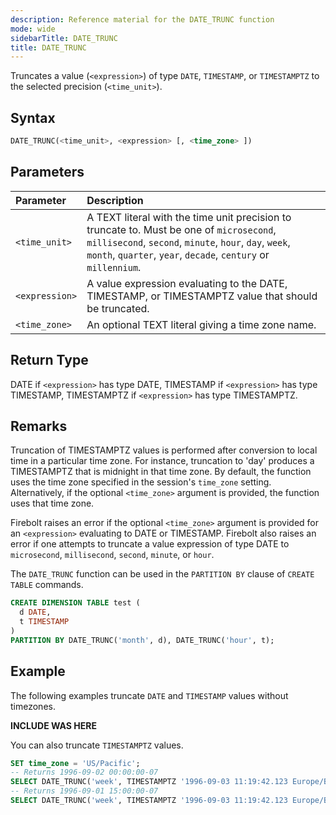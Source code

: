 ```yaml
---
description: Reference material for the DATE_TRUNC function
mode: wide
sidebarTitle: DATE_TRUNC
title: DATE_TRUNC
---
```



Truncates a value (`<expression>`) of type `DATE`, `TIMESTAMP`, or `TIMESTAMPTZ` to the selected precision (`<time_unit>`).

## Syntax


```sql
DATE_TRUNC(<time_unit>, <expression> [, <time_zone> ])
```

## Parameters


| Parameter      | Description                                                                                                                                                                                                          |
| :------------- | :------------------------------------------------------------------------------------------------------------------------------------------------------------------------------------------------------------------- |
| `<time_unit>`  | A TEXT literal with the time unit precision to truncate to. Must be one of `microsecond`, `millisecond`, `second`, `minute`, `hour`, `day`, `week`, `month`, `quarter`, `year`, `decade`, `century` or `millennium`. |
| `<expression>` | A value expression evaluating to the DATE, TIMESTAMP, or TIMESTAMPTZ value that should be truncated.                                                                                                                 |
| `<time_zone>`  | An optional TEXT literal giving a time zone name.                                                                                                                                                                    |

## Return Type

DATE if `<expression>` has type DATE, TIMESTAMP if `<expression>` has type TIMESTAMP, TIMESTAMPTZ if `<expression>` has type TIMESTAMPTZ.

## Remarks


Truncation of TIMESTAMPTZ values is performed after conversion to local time in a particular time zone.
For instance, truncation to 'day' produces a TIMESTAMPTZ that is midnight in that time zone.
By default, the function uses the time zone specified in the session's `time_zone` setting.
Alternatively, if the optional `<time_zone>` argument is provided, the function uses that time zone.

Firebolt raises an error if the optional `<time_zone>` argument is provided for an `<expression>` evaluating to DATE or TIMESTAMP.
Firebolt also raises an error if one attempts to truncate a value expression of type DATE to `microsecond`, `millisecond`, `second`, `minute`, or `hour`.

The `DATE_TRUNC` function can be used in the `PARTITION BY` clause of `CREATE TABLE` commands.

```sql
CREATE DIMENSION TABLE test (
  d DATE,
  t TIMESTAMP
)
PARTITION BY DATE_TRUNC('month', d), DATE_TRUNC('hour', t);
```

## Example


The following examples truncate `DATE` and `TIMESTAMP` values without timezones.

**INCLUDE WAS HERE**

You can also truncate `TIMESTAMPTZ` values.

```sql
SET time_zone = 'US/Pacific';
-- Returns 1996-09-02 00:00:00-07
SELECT DATE_TRUNC('week', TIMESTAMPTZ '1996-09-03 11:19:42.123 Europe/Berlin');  
-- Returns 1996-09-01 15:00:00-07
SELECT DATE_TRUNC('week', TIMESTAMPTZ '1996-09-03 11:19:42.123 Europe/Berlin', 'Europe/Berlin');
```

